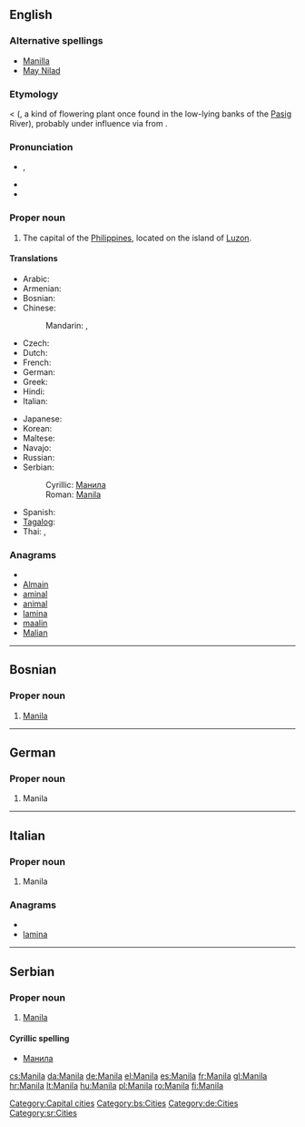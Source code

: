 {{wikipedia}}
{{also|manila}}
==English==

===Alternative spellings===
* [[Manilla]] {{qualifier|nonstandard}}
* [[May Nilad]] {{qualifier|historical}}

===Etymology===
{{etyl|tl}} {{term|Maynila|lang=tl}} < {{term|may nilad|lang=tl}} ({{term|may||there is|lang=tl}}, {{term|nilad|lang=tl}} a kind of flowering plant once found in the low-lying banks of the [[Pasig]] River), probably under influence via {{etyl|es}} from {{term|امان الله|أمان الله|sc=Arab|tr=amān Allāh|God’s protection|lang=ar}}.

===Pronunciation===
* {{a|UK}} {{IPA|/məˈnɪl.ə/}}, {{SAMPA|/m@"nIl.@/}}
* {{hyphenation|ma|nila}}
* {{rhymes|ɪlə}}

===Proper noun===
{{en-proper noun}}

# The capital of the [[Philippines]], located on the island of [[Luzon]].

====Translations====
{{trans-top|capital of the Philippines}}
* Arabic: {{t|ar|مانيلا|f|tr=maniila}}
* Armenian: {{t|hy|Մանիլա|tr=Manila}}
* Bosnian: {{t-|bs|Manila|f}}
* Chinese:
*: Mandarin: {{t|cmn|馬尼拉|sc=Hani}},  {{t|cmn|马尼拉|tr=Mǎnílā|sc=Hani}}
* Czech: {{t+|cs|Manila|f}}
* Dutch: {{t|nl|Manilla}}
* French: {{t+|fr|Manille|f}}
* German: {{t+|de|Manila|n}}
* Greek: {{t+|el|Μανίλα|f|tr=Maníla}}
* Hindi: {{t|hi|मनीला|tr=Manīlā|xs=Hindi}}
* Italian: {{t-|it|Manila|f}}
{{trans-mid}}
* Japanese: {{t|ja|マニラ|tr=Manira}}
* Korean: {{t|ko|마닐라|tr=Manilla|sc=Hang}}
* Maltese: {{t-|mt|Manila|f|xs=Maltese}}
* Navajo: {{tø|nv|Manííla}}
* Russian: {{t-|ru|Манила|f|tr=Maníla}}
* Serbian:
*: Cyrillic: [[Манила#Serbian|Манила]] {{f}}
*: Roman: [[Manila#Serbian|Manila]] {{f}}
* Spanish: {{t+|es|Manila|f}}
* [[Tagalog]]: {{t|tl|Maynila|xs=Tagalog}}
* Thai: {{t|th|มะนิลา|tr=má-ní-laa}},  {{t|th|กรุงมะนิลา|tr=grung-má-ní-laa}}
{{trans-bottom}}

===Anagrams===
* {{alphagram|aailmn}}
* [[Almain#English|Almain]]
* [[aminal#English|aminal]]
* [[animal#English|animal]]
* [[lamina#English|lamina]]
* [[maalin#English|maalin]]
* [[Malian#English|Malian]]

[[Category:Capital cities]]

----

==Bosnian==

===Proper noun===
{{inl|bs|proper noun|g=f}}

# [[Manila#English|Manila]]

[[Category:bs:Cities]]

----

==German==

===Proper noun===
{{infl|de|proper noun}}

# Manila

[[Category:de:Cities]]

----

==Italian==

===Proper noun===
{{inl|it|proper noun|g=f}}

# Manila

===Anagrams===
* {{alphagram|aailmn}}
* [[lamina#Italian|lamina]]

----

==Serbian==

===Proper noun===
{{inl|sr|proper noun|g=f}}

# [[Manila#English|Manila]]

====Cyrillic spelling====
* [[Манила#Serbian|Манила]]

[[Category:sr:Cities]]

[[cs:Manila]]
[[da:Manila]]
[[de:Manila]]
[[el:Manila]]
[[es:Manila]]
[[fr:Manila]]
[[gl:Manila]]
[[hr:Manila]]
[[lt:Manila]]
[[hu:Manila]]
[[pl:Manila]]
[[ro:Manila]]
[[fi:Manila]]